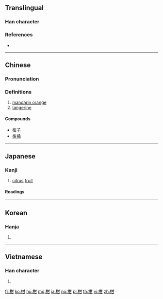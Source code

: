 {{also|某}}
==Translingual==

===Han character===
{{Han char|rn=75|rad=木|as=05|sn=9|four=44970|canj=DTM|ids=⿰木甘}}

===References===
* {{Han ref|kx=0519.020|dkj=14619|dj=0907.010|hdz=21177.030|uh=67D1|ud=26577|bh=AC61|bd=44129}}

----

==Chinese==
{{zh-forms}}

===Pronunciation===
{{zh-pron
|m=gān
|c=gam1
|mc=y
|oc=y
|ma=
|cat=n
}}

===Definitions===
# [[mandarin orange]]
# [[tangerine]]

====Compounds====
* [[柑子]]
* [[柑橘]]

----

==Japanese==

===Kanji===
{{ja-kanji|grade=|rs=木05}}

# [[citrus]] [[fruit]]

====Readings====
{{ja-readings
|goon=[[かん]] (kan)
|kanon=[[かん]] (kan)
|kun={{qualifier|rare}} [[みかん]] (mikan)
}}

----

==Korean==

===Hanja===
{{ko-hanja|hangeul=[[감]], [[검]]|eumhun=|rv=gam, geom|mr=kam, kŏm|y=kam, kem}}

# {{defn|lang=ko|sort=木05}}

----

==Vietnamese==

===Han character===
{{vi-hantu|[[cam]], [[cùm]]|rs=木05}}

# {{defn|lang=vi|sort=木05}}

[[fr:柑]]
[[ko:柑]]
[[hu:柑]]
[[mg:柑]]
[[ja:柑]]
[[no:柑]]
[[pl:柑]]
[[th:柑]]
[[vi:柑]]
[[zh:柑]]